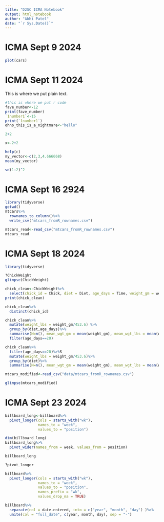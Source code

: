 ```yaml
---
title: "D2SC ICMA Notebook"
output: html_notebook
author: "Abhi Patel"
date: "`r Sys.Date()`"
---
```

# ICMA Sept 9 2024
```r
plot(cars)
```
# ICMA Sept 11 2024
This is where we put plain text.
```r
#this is where we put r code
fave_number<-12
print(fave_number)
`1number1`<-15
print(`1number1`)
ohno_this_is_a_nightmare<-"hello"

```
```r
2+2
```

```r
x<-2+2
```
```r
help(c)
my_vector<-c(2,3,4.666668)
mean(my_vector)
```
```r
sd(1:2)^2
```
# ICMA Sept 16 2924
```r
library(tidyverse)
getwd()
mtcars%>%
  rownames_to_column()%>%
  write_csv("mtcars_fromR_rownames.csv")
```
```r
mtcars_read<-read_csv("mtcars_fromR_rownames.csv")
mtcars_read
```
# ICMA Sept 18 2024
```r
library(tidyverse)
```
```r
?ChickWeight
glimpse(ChickWeight)
```
```r
chick_clean<-ChickWeight%>%
  select(chick_id = Chick, diet = Diet, age_days = Time, weight_gm = weight)
print(chick_clean)
```
```r
chick_clean%>%
  distinct(chick_id)
```
```r
chick_clean%>%
  mutate(weight_lbs = weight_gm/453.6) %>%
  group_by(diet,age_days)%>%
  summarise(N=n(), mean_wgt_gm = mean(weight_gm), mean_wgt_lbs = mean(weight_lbs))%>%
  filter(age_days==20)
```
```r
chick_clean%>%
  filter(age_days==20)%>%S
  mutate(weight_lbs = weight_gm/453.6)%>%
  group_by(diet)%>%
  summarise(N=n(), mean_wgt_gm = mean(weight_gm), mean_wgt_lbs = mean(weight_lbs))

```
```r
mtcars_modified<-read_csv("data/mtcars_fromR_rownames.csv")
```
```r
glimpse(mtcars_modified)
```

# ICMA Sept 23 2024
```r
billboard_long<-billboard%>%
  pivot_longer(cols = starts_with("wk"), 
               names_to = "week", 
               values_to = "position")
```
```r
dim(billboard_long)
billboard_long%>%
  pivot_wider(names_from = week, values_from = position)
```
```r
billboard_long
```
```r
?pivot_longer
```
```r
billboard%>%
  pivot_longer(cols = starts_with("wk"),
               names_to = "week",
               values_to = "position",
               names_prefix = "wk",
               values_drop_na = TRUE)
```
```r
billboard%>%
  separate(col = date.entered, into = c("year", "month", "day") )%>%
  unite(col = "full_date", c(year, month, day), sep = "-")
```